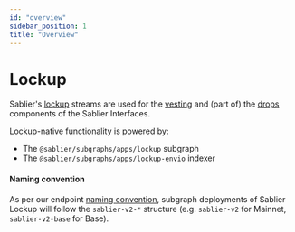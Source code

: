 ```yaml
---
id: "overview"
sidebar_position: 1
title: "Overview"
---
```



# Lockup

Sablier's [lockup](/concepts/lockup/overview) streams are used for the [vesting](/apps/features/vesting) and (part of)
the [drops](/apps/features/drops) components of the Sablier Interfaces.

Lockup-native functionality is powered by:

- The `@sablier/subgraphs/apps/lockup` subgraph
- The `@sablier/subgraphs/apps/lockup-envio` indexer

<LinkPreview
  href="https://github.com/sablier-labs/subgraphs"
  icon="github"
  subtitle="@sablier-labs/subgraphs"
  title="Sablier Subgraphs"
/>

#### Naming convention

As per our endpoint [naming convention](api/overview#endpoints--slugs), subgraph deployments of Sablier Lockup will
follow the `sablier-v2-*` structure (e.g. `sablier-v2` for Mainnet, `sablier-v2-base` for Base).
